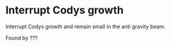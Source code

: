 # Interrupt Codys growth

Interrupt Codys growth and remain small in the anti gravity beam.

Found by ???